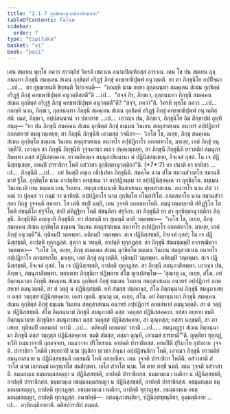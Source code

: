 ```yaml
---
title: "2.1.7 อุกฺขิตฺตานุวตฺติกาสิกฺขาปท"
tableOfContents: false
sidebar:
  order: 7
type: "tipitaka"
basket: "vi"
book: "paci"
---
```



<DynamicBreadcrumb />

<Division number="668" book="paci">

<Paragraph number="2155" book="paci">
เตน สมเยน พุทฺโธ ภควา สาวตฺถิยํ วิหรติ เชตวเน อนาถปิณฺฑิกสฺส อาราเม. เตน โข ปน สมเยน ถุลฺลนนฺทา ภิกฺขุนี สมคฺเคน สํเฆน อุกฺขิตฺตํ อริฏฺฐํ ภิกฺขุํ คทฺธพาธิปุพฺพํ อนุวตฺตติ.
</Paragraph>

<Paragraph number="2156" book="paci">
ยา ตา ภิกฺขุนิโย อปฺปิจฺฉา …เป…  ตา อุชฺฌายนฺติ ขิยฺยนฺติ วิปาเจนฺติ—  “กถญฺหิ นาม อยฺยา ถุลฺลนนฺทา สมคฺเคน สํเฆน อุกฺขิตฺตํ อริฏฺฐํ ภิกฺขุํ คทฺธพาธิปุพฺพํ อนุวตฺติสฺสตี”ติ …เป…  “สจฺจํ กิร, ภิกฺขเว, ถุลฺลนนฺทา ภิกฺขุนี สมคฺเคน สํเฆน อุกฺขิตฺตํ อริฏฺฐํ ภิกฺขุํ คทฺธพาธิปุพฺพํ อนุวตฺตตี”ติ? “สจฺจํ, ภควา”ติ. วิครหิ พุทฺโธ ภควา …เป…  กถญฺหิ นาม, ภิกฺขเว, ถุลฺลนนฺทา ภิกฺขุนี สมคฺเคน สํเฆน อุกฺขิตฺตํ อริฏฺฐํ ภิกฺขุํ คทฺธพาธิปุพฺพํ อนุวตฺติสฺสติ. เนตํ, ภิกฺขเว, อปฺปสนฺนานํ วา ปสาทาย …เป…  เอวญฺจ ปน, ภิกฺขเว, ภิกฺขุนิโย อิมํ สิกฺขาปทํ อุทฺทิสนฺตุ—
</Paragraph>

</Division>
<Division number="669" book="paci">

<Paragraph number="2157" book="paci">
<Emphasis>“ยา ปน ภิกฺขุนี สมคฺเคน สํเฆน อุกฺขิตฺตํ ภิกฺขุํ ธมฺเมน วินเยน สตฺถุสาสเนน อนาทรํ อปฺปฏิการํ อกตสหายํ ตมนุวตฺเตยฺย, สา ภิกฺขุนี ภิกฺขุนีหิ เอวมสฺส วจนียา—  ‘เอโส โข, อเยฺย, ภิกฺขุ สมคฺเคน สํเฆน อุกฺขิตฺโต ธมฺเมน วินเยน สตฺถุสาสเนน อนาทโร อปฺปฏิกาโร อกตสหาโย, มาเยฺย, เอตํ ภิกฺขุํ อนุวตฺตี’ติ. เอวญฺจ สา ภิกฺขุนี ภิกฺขุนีหิ วุจฺจมานา ตเถว ปคฺคเณฺหยฺย, สา ภิกฺขุนี ภิกฺขุนีหิ ยาวตติยํ สมนุภาสิตพฺพา ตสฺส ปฏินิสฺสคฺคาย. ยาวตติยญฺเจ สมนุภาสิยมานา ตํ ปฏินิสฺสชฺเชยฺย, อิจฺเจตํ กุสลํ. โน เจ ปฏินิสฺสชฺเชยฺย, อยมฺปิ ปาราชิกา โหติ อสํวาสา อุกฺขิตฺตานุวตฺติกา”</Emphasis>ติ. (*7*:<Emphasis>7</Emphasis>)
</Paragraph>

</Division>
<Division number="670" book="paci">

<Paragraph number="2158" book="paci">
<Emphasis>ยา ปนา</Emphasis>ติ ยา ยาทิสา …เป…  <Emphasis>ภิกฺขุนี</Emphasis>ติ …เป…  อยํ อิมสฺมิํ อตฺเถ อธิปฺเปตา ภิกฺขุนีติ.
</Paragraph>

<Paragraph number="2159" book="paci">
<Emphasis>สมคฺโค</Emphasis> นาม สํโฆ สมานสํวาสโก สมานสีมายํ ฐิโต.
</Paragraph>

<Paragraph number="2160" book="paci">
<Emphasis>อุกฺขิตฺโต</Emphasis> นาม อาปตฺติยา อทสฺสเน วา อปฺปฏิกมฺเม วา อปฺปฏินิสฺสคฺเค วา อุกฺขิตฺโต.
</Paragraph>

<Paragraph number="2161" book="paci">
<Emphasis>ธมฺเมน วินเยนา</Emphasis>ติ เยน ธมฺเมน เยน วินเยน.
</Paragraph>

<Paragraph number="2162" book="paci">
<Emphasis>สตฺถุสาสเนนา</Emphasis>ติ ชินสาสเนน พุทฺธสาสเนน.
</Paragraph>

<Paragraph number="2163" book="paci">
<Emphasis>อนาทโร</Emphasis> นาม สํฆํ วา คณํ วา ปุคฺคลํ วา กมฺมํ วา นาทิยติ.
</Paragraph>

<Paragraph number="2164" book="paci">
<Emphasis>อปฺปฏิกาโร</Emphasis> นาม อุกฺขิตฺโต อโนสาริโต.
</Paragraph>

<Paragraph number="2165" book="paci">
<Emphasis>อกตสหาโย</Emphasis> นาม สมานสํวาสกา ภิกฺขู วุจฺจนฺติ สหายา. โส เตหิ สทฺธิํ นตฺถิ, เตน วุจฺจติ อกตสหาโยติ.
</Paragraph>

<Paragraph number="2166" book="paci">
<Emphasis>ตมนุวตฺเตยฺยา</Emphasis>ติ ยํทิฏฺฐิโก โส โหติ ยํขนฺติโก ยํรุจิโก, สาปิ ตํทิฏฺฐิกา โหติ ตํขนฺติกา ตํรุจิกา.
</Paragraph>

<Paragraph number="2167" book="paci">
<Emphasis>สา ภิกฺขุนี</Emphasis>ติ ยา สา อุกฺขิตฺตานุวตฺติกา ภิกฺขุนี.
</Paragraph>

<Paragraph number="2168" book="paci">
<Emphasis>ภิกฺขุนีหี</Emphasis>ติ อญฺญาหิ ภิกฺขุนีหิ. ยา ปสฺสนฺติ ยา สุณนฺติ ตาหิ วตฺตพฺพา—  “เอโส โข, อเยฺย, ภิกฺขุ สมคฺเคน สํเฆน อุกฺขิตฺโต ธมฺเมน วินเยน สตฺถุสาสเนน อนาทโร อปฺปฏิกาโร อกตสหาโย. มาเยฺย, เอตํ ภิกฺขุํ อนุวตฺตี”ติ. ทุติยมฺปิ วตฺตพฺพา. ตติยมฺปิ วตฺตพฺพา. สเจ ปฏินิสฺสชฺชติ, อิจฺเจตํ กุสลํ; โน เจ ปฏินิสฺสชฺชติ, อาปตฺติ ทุกฺกฏสฺส. สุตฺวา น วทนฺติ, อาปตฺติ ทุกฺกฏสฺส. สา ภิกฺขุนี สํฆมชฺฌมฺปิ อากฑฺฒิตฺวา วตฺตพฺพา—  “เอโส โข, อเยฺย, ภิกฺขุ สมคฺเคน สํเฆน อุกฺขิตฺโต ธมฺเมน วินเยน สตฺถุสาสเนน อนาทโร อปฺปฏิกาโร อกตสหาโย. มาเยฺย, เอตํ ภิกฺขุํ อนุวตฺตีติ. ทุติยมฺปิ วตฺตพฺพา. ตติยมฺปิ วตฺตพฺพา. สเจ ปฏินิสฺสชฺชติ, อิจฺเจตํ กุสลํ. โน เจ ปฏินิสฺสชฺชติ, อาปตฺติ ทุกฺกฏสฺส. สา ภิกฺขุนี สมนุภาสิตพฺพา. เอวญฺจ ปน, ภิกฺขเว, สมนุภาสิตพฺพา. พฺยตฺตาย ภิกฺขุนิยา ปฏิพลาย สํโฆ ญาเปตพฺโพ—
</Paragraph>

</Division>
<Division number="671" book="paci">

<Paragraph number="2169" book="paci">
‘สุณาตุ เม, อเยฺย, สํโฆ. อยํ อิตฺถนฺนามา ภิกฺขุนี สมคฺเคน สํเฆน อุกฺขิตฺตํ ภิกฺขุํ ธมฺเมน วินเยน สตฺถุสาสเนน อนาทรํ อปฺปฏิการํ อกตสหายํ ตมนุวตฺตติ, สา ตํ วตฺถุํ น ปฏินิสฺสชฺชติ. ยทิ สํฆสฺส ปตฺตกลฺลํ, สํโฆ อิตฺถนฺนามํ ภิกฺขุนิํ สมนุภาเสยฺย ตสฺส วตฺถุสฺส ปฏินิสฺสคฺคาย. เอสา ญตฺติ.
</Paragraph>

<Paragraph number="2170" book="paci">
สุณาตุ เม, อเยฺย, สํโฆ. อยํ อิตฺถนฺนามา ภิกฺขุนี สมคฺเคน สํเฆน อุกฺขิตฺตํ ภิกฺขุํ ธมฺเมน วินเยน สตฺถุสาสเนน อนาทรํ อปฺปฏิการํ อกตสหายํ ตมนุวตฺตติ. สา ตํ วตฺถุํ น ปฏินิสฺสชฺชติ. สํโฆ อิตฺถนฺนามํ ภิกฺขุนิํ สมนุภาสติ ตสฺส วตฺถุสฺส ปฏินิสฺสคฺคาย. ยสฺสา อยฺยาย ขมติ อิตฺถนฺนามาย ภิกฺขุนิยา สมนุภาสนา ตสฺส วตฺถุสฺส ปฏินิสฺสคฺคาย, สา ตุณฺหสฺส; ยสฺสา นกฺขมติ, สา ภาเสยฺย.
</Paragraph>

<Paragraph number="2171" book="paci">
ทุติยมฺปิ เอตมตฺถํ วทามิ …เป…  ตติยมฺปิ เอตมตฺถํ วทามิ …เป… .
</Paragraph>

<Paragraph number="2172" book="paci">
สมนุภฏฺฐา สํเฆน อิตฺถนฺนามา ภิกฺขุนี ตสฺส วตฺถุสฺส ปฏินิสฺสคฺคาย. ขมติ สํฆสฺส, ตสฺมา ตุณฺหี, เอวเมตํ ธารยามี’”ติ.
</Paragraph>

<Paragraph number="2173" book="paci">
ญตฺติยา ทุกฺกฏํ, ทฺวีหิ กมฺมวาจาหิ ถุลฺลจฺจยา, กมฺมวาจา ปริโยสาเน อาปตฺติ ปาราชิกสฺส.
</Paragraph>

<Paragraph number="2174" book="paci">
<Emphasis>อยมฺปี</Emphasis>ติ ปุริมาโย อุปาทาย วุจฺจติ.
</Paragraph>

<Paragraph number="2175" book="paci">
<Emphasis>ปาราชิกา โหตี</Emphasis>ติ เสยฺยถาปิ นาม ปุถุสิลา ทฺเวธา ภินฺนา อปฺปฏิสนฺธิกา โหติ, เอวเมว ภิกฺขุนี ยาวตติยํ สมนุภาสนาย น ปฏินิสฺสชฺชนฺตี อสฺสมณี โหติ อสกฺยธีตา. เตน วุจฺจติ ปาราชิกา โหตีติ.
</Paragraph>

<Paragraph number="2176" book="paci">
<Emphasis>อสํวาสา</Emphasis>ติ <Emphasis>สํวาโส</Emphasis> นาม เอกกมฺมํ เอกุทฺเทโส สมสิกฺขตา. เอโส สํวาโส นาม. โส ตาย สทฺธิํ นตฺถิ. เตน วุจฺจติ อสํวาสาติ.
</Paragraph>

</Division>
<Division number="672" book="paci">

<Paragraph number="2177" book="paci">
ธมฺมกมฺเม ธมฺมกมฺมสญฺญา น ปฏินิสฺสชฺชติ, อาปตฺติ ปาราชิกสฺส. ธมฺมกมฺเม เวมติกา น ปฏินิสฺสชฺชติ, อาปตฺติ ปาราชิกสฺส. ธมฺมกมฺเม อธมฺมกมฺมสญฺญา น ปฏินิสฺสชฺชติ, อาปตฺติ ปาราชิกสฺส.
</Paragraph>

<Paragraph number="2178" book="paci">
อธมฺมกมฺเม ธมฺมกมฺมสญฺญา, อาปตฺติ ทุกฺกฏสฺส. อธมฺมกมฺเม เวมติกา, อาปตฺติ ทุกฺกฏสฺส. อธมฺมกมฺเม อธมฺมกมฺมสญฺญา, อาปตฺติ ทุกฺกฏสฺส.
</Paragraph>

</Division>
<Division number="673" book="paci">

<Paragraph number="2179" book="paci">
อนาปตฺติ—  อสมนุภาสนฺติยา, ปฏินิสฺสชฺชนฺติยา, อุมฺมตฺติกาย …เป…  อาทิกมฺมิกายาติ.

</Paragraph>
</Division>

<Paragraph number="2180" type="center" book="paci">
ตติยปาราชิกํ สมตฺตํ.
</Paragraph>